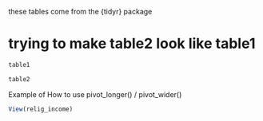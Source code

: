 
these tables come from the {tidyr} package

# trying to make table2 look like table1
```r
table1
```
```r
table2
```

Example of How to use pivot_longer() / pivot_wider()
```r
View(relig_income)
```
```r

```

